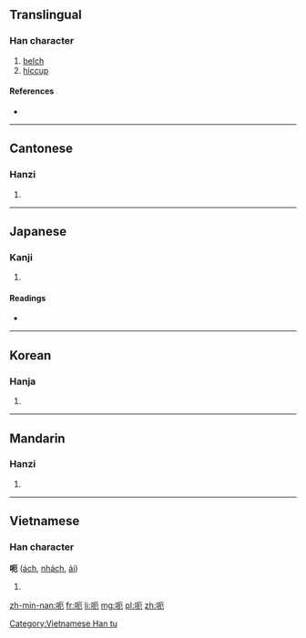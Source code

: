 ==Translingual==

===Han character===
{{Han char|rn=30|rad=口|as=04|sn=7|four=6101<sub>2</sub>|canj=口一尸山 (RMSU)|ids=⿰[[口]][[厄]]}}

# [[belch]]
# [[hiccup]]

====References====
* {{Han ref|kx=0181.040|dkj=03387|dj=0399.010|hdz=10587.110|uh=5443|ud=21571|bh=A763|bd=42851}}

----

==Cantonese==

===Hanzi===
{{yue-hanzi|jyut=|y=aak1, ak1}}

# {{defn|lang=yue|sort=口04}}

----

==Japanese==

===Kanji===
{{ja-kanji|grade=|rs=口04}}

# {{defn|lang=ja|sort=口04}}

====Readings====
* {{ja-readings|on=[[あく]] (aku), [[あい]] (ai)|kun=[[なく]] (naku)}}

----

==Korean==

===Hanja===
{{ko-hanja|hangeul=애|rv=ae|mr=ae}}

# {{defn|lang=ko|sort=口04}}

----

==Mandarin==

===Hanzi===
{{cmn-hanzi|pin=[[è]] ([[e4]])|wg=o<sup>4</sup>}}

# {{defn|lang=cmn|sort=口04}}

----

==Vietnamese==

===Han character===
'''呃''' ([[ách]], [[nhách]], [[ải]])

# {{defn|vi}}

[[Category:Vietnamese Han tu]]

[[zh-min-nan:呃]]
[[fr:呃]]
[[li:呃]]
[[mg:呃]]
[[pl:呃]]
[[zh:呃]]